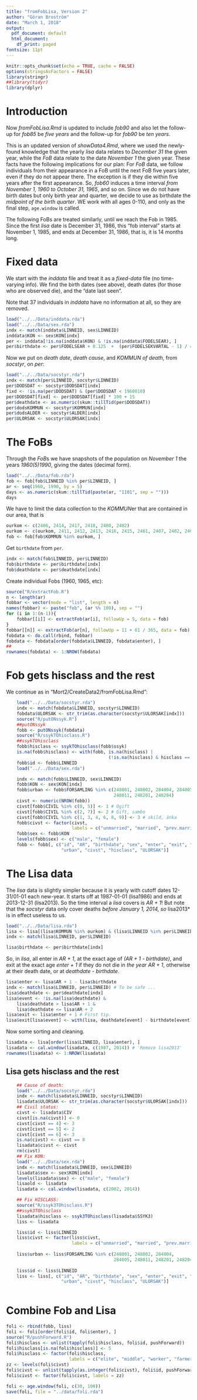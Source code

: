 ```yaml
---
title: "fromFobLisa, Version 2"
author: "Göran Broström"
date: "March 1, 2018"
output:
  pdf_document: default
  html_document:
    df_print: paged
fontsize: 11pt
---
```


```r
knitr::opts_chunk$set(echo = TRUE, cache = FALSE)
options(stringsAsFactors = FALSE)
library(stringr)
##library(tidyr)
library(dplyr)
```

# Introduction

Now *fromFobLisa.Rmd* is updated to include *fob90* and also let the
follow-up for *fob85* be *five years* and the follow-up for *fob90* be *ten
years*.

This is an updated version of *showData4.Rmd*, where we used the newly-found
knowledge that the yearly *lisa* data relates to *December 31* the given
year, while the *FoB* data relate to the date *November 1* the given
year. These facts have the following implications for our plan: For *FoB*
data, we follow individuals from their appearance in a FoB until the next
FoB five years later, even if they do not appear there. The exception is if
they die within five years after the first appearance. So, *fob60* induces
a time interval *from November 1, 1960 to October 31, 1965*, and so on. 
Since we do not have birth dates but only birth year and quarter,
we decide to use as birthdate the *midpoint of the birth quarter*. 
WE work with all ages 0-110, and only as the final step, `age.window` is called.

The following FoBs are treated similarly, until we reach the Fob
in 1985. Since the first *lisa* date is December 31, 1986, this "fob
interval" starts at November 1, 1985, and ends at December 31, 1986, that
is, it is 14 months long. 

# Fixed data

We start with the *inddata* file and treat it as a *fixed-data*
file (no time-varying info). 
We find the birth dates (see above), death dates (for those who are observed die), and the "date last seen".

Note that 37 individuals in *inddata* have no information at all, so they are removed.

```r
load("../../Data/inddata.rda")
load("../../Data/sex.rda")
indx <- match(inddata$LINNEID, sex$LINNEID)
inddata$KON <- sex$KON[indx]
per <- inddata[!is.na(inddata$KON) & !is.na(inddata$FODELSEAR), ]
per$birthdate <- per$FODELSEAR + 0.125  +  (per$FODELSEKVARTAL - 1) / 4
```

Now we put on *death date*, *death cause*, and *KOMMUN of death*, from *socstyr*, on *per*:

```r
load("../../Data/socstyr.rda")
indx <- match(per$LINNEID, socstyr$LINNEID)
per$DODSDAT <- socstyr$DODSDAT[indx]
fixd <- !is.na(per$DODSDAT) & (per$DODSDAT < 1960010)
per$DODSDAT[fixd] <- per$DODSDAT[fixd] * 100 + 15
per$deathdate <- as.numeric(skum::tillTid(per$DODSDAT))
per$dodsKOMMUN <- socstyr$KOMMUN[indx]
per$dodsALDER <- socstyr$ALDER[indx]
per$ULORSAK <- socstyr$ULORSAK[indx]
```

# The FoBs

Through the *FoB*s we have snapshots of the population on *November 1* the years *1960(5)1990*, giving the dates (decimal form).

```r
load("../../Data/fob.rda")
fob <- fob[fob$LINNEID %in% per$LINNEID, ]
ar <- seq(1960, 1990, by = 5)
days <- as.numeric(skum::tillTid(paste(ar, "1101", sep = "")))
days
```

We have to limit the data collection to the *KOMMUN*er that are contained
in our area, that is

```r
ourkom <- c(2406, 2414, 2417, 2418, 2480, 2482)
ourkom <- c(ourkom, 2411, 2412, 2413, 2416, 2415, 2461, 2407, 2402, 2408)
fob <- fob[fob$KOMMUN %in% ourkom, ]
```

Get `birthdate` from `per`.

```r
indx <- match(fob$LINNEID, per$LINNEID)
fob$birthdate <- per$birthdate[indx]
fob$deathdate <- per$deathdate[indx]
```

Create individual Fobs (1960, 1965, etc):

```r
source("R/extractFob.R")
n <- length(ar)
fobbar <- vector(mode = "list", length = n)
names(fobbar) <- paste("fob", (ar %% 100), sep = "")
for (i in 1:(n-1)){
    fobbar[[i]] <- extractFob(ar[i], followUp = 5, data = fob)
}
fobbar[[n]] <- extractFob(ar[n], followUp = 11 + 61 / 365, data = fob)
fobdata <- do.call(rbind, fobbar)
fobdata <- fobdata[order(fobdata$LINNEID, fobdata$enter), ]
##
rownames(fobdata) <- 1:NROW(fobdata)
```

# Fob gets hisclass and the rest

We continue as in "Mort2/CreateData2/fromFobLisa.Rmd":

```r
    load("../../Data/socstyr.rda")
    indx <- match(fobdata$LINNEID, socstyr$LINNEID)
    fobdata$ULORSAK <- str_trim(as.character(socstyr$ULORSAK[indx]))
    source("R/putONssyk.R")
    ##putONssyk
    fobb <- putONssyk(fobdata)
    source("R/ssykTOhisclass.R")
    ##ssykTOhisclass
    fobb$hisclass <- ssykTOhisclass(fobb$ssyk)
    is.na(fobb$hisclass) <- with(fobb, is.na(hisclass) |
                                       (!is.na(hisclass) & hisclass == -1))
    fobb$id <- fobb$LINNEID
    load("../../Data/sex.rda")

    indx <- match(fobb$LINNEID, sex$LINNEID)
    fobb$KON <- sex$KON[indx]
    fobb$urban <- fobb$FORSAMLING %in% c(248001, 248002, 284004, 284005,
                                         248011, 248201, 248204)
    civst <- numeric(NROW(fobb))
    civst[fobb$CIVIL %in% c(0, 5)] <- 1 # Ogift
    civst[fobb$CIVIL %in% c(2, 7)] <- 2 # Gift, sambo
    civst[fobb$CIVIL %in% c(1, 3, 4, 6, 8, 9)] <- 3 # skild, änka
    fobb$civst <- factor(civst,
                         labels = c("unmarried", "married", "prev.married"))
    fobb$sex <- fobb$KON
    levels(fobb$sex) <- c("male", "female")
    fobb <- fobb[, c("id", "AR", "birthdate", "sex", "enter", "exit", "event",
                     "urban", "civst", "hisclass", "ULORSAK")]
```

# The Lisa data

The *lisa* data is slightly simpler because it is yearly with cutoff dates 12-31/01-01 each new-year. It starts off at 1987-01-01 (lisa1986) and ends at 2013-12-31 (lisa2013). So the time interval a *lisa* covers is *AR + 1*! But note that the *socstyr* data only cover deaths *before January 1, 2014, so *lisa2013* is in effect useless to us.  

```r
load("../../Data/lisa.rda")
lisa <- lisa[(lisa$KOMMUN %in% ourkom) & (lisa$LINNEID %in% per$LINNEID), ]
indx <- match(lisa$LINNEID, per$LINNEID)

lisa$birthdate <- per$birthdate[indx]

```

So, in *lisa*, all enter in *AR + 1*, at the exact age of *(AR + 1 - birthdate)*, and exit at the exact age *enter + 1* if they do not die in *the year AR + 1*, otherwise at their death date, or at *deathdate - birthdate*.

```r
lisa$enter <- lisa$AR + 1 - lisa$birthdate
indx <- match(lisa$LINNEID, per$LINNEID) # To be safe ...
lisa$deathdate <- per$deathdate[indx]
lisa$event <- !is.na(lisa$deathdate) &
    lisa$deathdate > lisa$AR + 1 & 
    lisa$deathdate <= lisa$AR + 2
lisa$exit <- lisa$enter + 1 # First tip.
lisa$exit[lisa$event] <- with(lisa, deathdate[event] - birthdate[event])
```

Now some sorting  and cleaning.

```r
lisadata <- lisa[order(lisa$LINNEID, lisa$enter), ]
lisadata <- cal.window(lisadata, c(1987, 2014)) # 'Remove lisa2013'
rownames(lisadata) <- 1:NROW(lisadata)
```

## Lisa gets hisclass and the rest


```r
    ## Cause of death:
    load("../../Data/socstyr.rda")
    indx <- match(lisadata$LINNEID, socstyr$LINNEID)
    lisadata$ULORSAK <- str_trim(as.character(socstyr$ULORSAK[indx]))
    ## Civil status:
    civst <- lisadata$CIV
    civst[is.na(civst)] <- 0
    civst[civst == 4] <- 3
    civst[civst == 5] <- 2
    civst[civst == 6] <- 3
    is.na(civst) <- civst == 0
    lisadata$civst <- civst
    rm(civst)
    ## Fix KON:
    load("../../Data/sex.rda")
    indx <- match(lisadata$LINNEID, sex$LINNEID)
    lisadata$sex <- sex$KON[indx]
    levels(lisadata$sex) <- c("male", "female")
    lisaold <- lisadata
    lisadata <- cal.window(lisadata, c(2002, 2014))

    ## Fix HISCLASS:
    source("R/ssyk3TOhisclass.R")
    ##ssyk3TOhisclass
    lisadata$hisclass <- ssyk3TOhisclass(lisadata$SSYK3)
    liss <- lisadata

    liss$id <- liss$LINNEID
    liss$civst <- factor(liss$civst,
                         labels = c("unmarried", "married", "prev.married"))
 
    liss$urban <- liss$FORSAMLING %in% c(248001, 248002, 284004,
                                         284005, 248011, 248201, 248204)
 
    liss$id <- liss$LINNEID
    liss <- liss[, c("id", "AR", "birthdate", "sex", "enter", "exit", "event",
                     "urban", "civst", "hisclass", "ULORSAK")]
 
```


# Combine Fob and Lisa


```r

foli <- rbind(fobb, liss)
foli <- foli[order(foli$id, foli$enter), ]
source("R/pushForward.R")
foli$hisclass <- unlist(tapply(foli$hisclass, foli$id, pushForward))
foli$hisclass[is.na(foli$hisclass)] <- 5
foli$hisclass <- factor(foli$hisclass, 
                        labels = c("elite", "middle", "worker", "farmer", "none"))
zz <- levels(foli$civst)
foli$civst <- unlist(tapply(as.integer(foli$civst), foli$id, pushForward))
foli$civst <- factor(foli$civst, labels = zz)

foli <- age.window(foli, c(30, 100))
save(foli, file = "../data/foli.rda")
```

